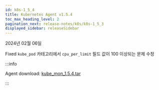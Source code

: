 ```yaml
---
id: k8s-1_5_4
title: Kubernetes Agent v1.5.4
toc_max_heading_level: 2
pagination_next: release-notes/k8s/k8s-1_5_3
displayed_sidebar: releaseSidebar
---
```


2024년 02월 06일

<Status>Fixed</Status> <code>kube_pod</code> 카테고리에서 <code>cpu_per_limit</code> 필드 값이 100 이상되는 문제 수정

:::info

Agent download: [kube_mon_1.5.4.tar](https://repo.whatap.io/docker/kube_mon_1.5.4.tar)

:::